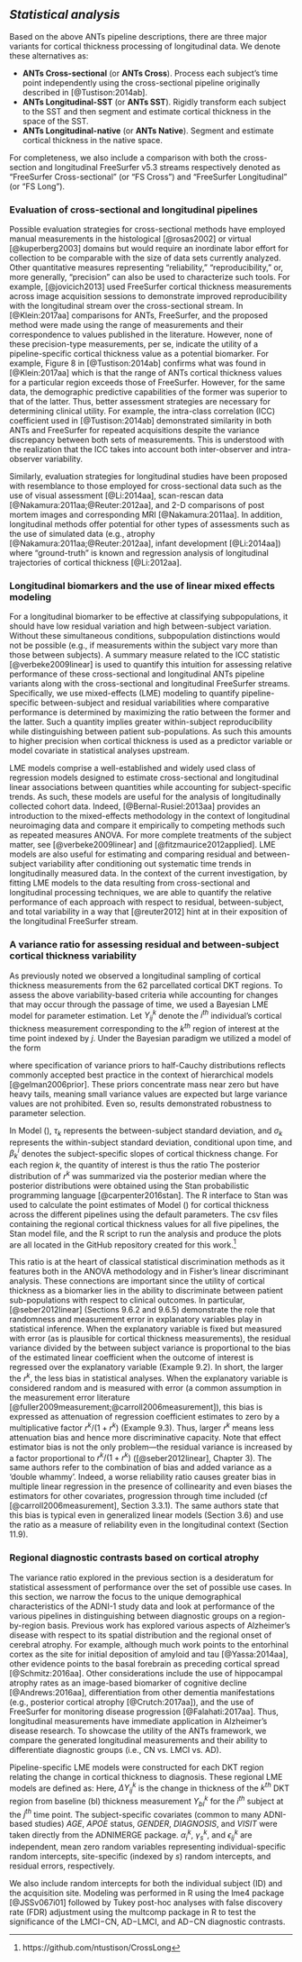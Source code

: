 
## _Statistical analysis_ {-}

Based on the above ANTs pipeline descriptions, there are three
major variants for cortical thickness processing of longitudinal data. We
denote these alternatives as:

* __ANTs Cross-sectional__ (or __ANTs Cross__). Process each subject's time point independently using the
  cross-sectional pipeline originally described in [@Tustison:2014ab].
* __ANTs Longitudinal-SST__ (or __ANTs SST__).  Rigidly transform each subject to the SST and then
   segment and estimate cortical thickness in the space of the SST.
* __ANTs Longitudinal-native__ (or __ANTs Native__).  Segment and estimate cortical thickness in the native space.

For completeness, we also include a comparison with both the cross-section and
longitudinal FreeSurfer v5.3 streams respectively denoted as "FreeSurfer Cross-sectional" (or
"FS Cross") and "FreeSurfer Longitudinal" (or "FS Long").

### Evaluation of cross-sectional and longitudinal pipelines {-}

Possible evaluation strategies for cross-sectional methods have
employed manual measurements in the histological [@rosas2002] or virtual [@kuperberg2003]
domains but would require an inordinate labor effort for collection
to be comparable with the size of data sets currently analyzed.  Other quantitative measures
representing "reliability," "reproducibility," or, more generally, "precision"
can also be used to characterize such tools.  For example, [@jovicich2013]
used FreeSurfer cortical thickness measurements across image
acquisition sessions to demonstrate improved reproducibility with the longitudinal
stream over the cross-sectional stream.  In [@Klein:2017aa]
comparisons for ANTs, FreeSurfer, and the proposed method were made using
the range of measurements and their correspondence to values published in the
literature.  However, none of these precision-type measurements, per se,
indicate the utility of a pipeline-specific cortical thickness value as a potential biomarker.
For example, Figure 8 in [@Tustison:2014ab] confirms what was found in [@Klein:2017aa]
which is that the range of ANTs cortical thickness values for a particular region
exceeds those of FreeSurfer.  However, for the same data, the demographic predictive
capabilities of the former was superior to that of the latter.  Thus, better
assessment strategies are necessary for determining clinical utility.  For example,
the intra-class correlation (ICC) coefficient used
in [@Tustison:2014ab] demonstrated similarity in both ANTs and FreeSurfer
for repeated acquisitions despite the variance discrepancy between both sets of measurements.
This is understood with the realization that the ICC takes into account both inter-observer
and intra-observer variability.


Similarly, evaluation strategies for longitudinal studies have been proposed
with resemblance to those employed for cross-sectional data such as the
use of visual assessment [@Li:2014aa], scan-rescan data
[@Nakamura:2011aa;@Reuter:2012aa],
and 2-D comparisons of post mortem images and corresponding MRI
[@Nakamura:2011aa].
In addition, longitudinal methods offer potential for other types of assessments
such as the use of simulated data (e.g., atrophy
[@Nakamura:2011aa;@Reuter:2012aa], infant development
[@Li:2014aa]) where "ground-truth"
is known and
regression analysis of longitudinal trajectories of cortical
thickness [@Li:2012aa].

### Longitudinal biomarkers and the use of linear mixed effects modeling {-}

For a longitudinal biomarker to be effective at classifying subpopulations,
it should have low residual variation and high between-subject variation.
Without these simultaneous conditions, subpopulation distinctions would not be possible (e.g., if
measurements within the subject vary more than those between subjects).
A summary measure related to the ICC statistic [@verbeke2009linear]
is used to quantify this intuition for assessing
relative performance of these
cross-sectional and longitudinal ANTs pipeline variants along with the
cross-sectional and longitudinal FreeSurfer streams. Specifically, we use \textcolor{blue}{linear}
mixed-effects (LME) modeling to quantify pipeline-specific between-subject
and residual variabilities where comparative
performance is determined by maximizing the ratio between the former
and the latter.  Such a quantity implies greater within-subject reproducibility
while distinguishing between patient sub-populations. As such this
amounts to higher precision when cortical thickness is used as a predictor
variable or model covariate in statistical analyses upstream.

LME models comprise a well-established and widely used class of regression models
designed to estimate cross-sectional and longitudinal linear associations between
quantities while accounting for subject-specific trends.  As such, these models
are useful for the analysis of longitudinally collected cohort data.
Indeed, [@Bernal-Rusiel:2013aa] provides an introduction to the mixed-effects methodology
in the context of longitudinal neuroimaging data and compare it empirically to
competing methods such as repeated measures ANOVA. For more complete treatments of
the subject matter, see [@verbeke2009linear] and [@fitzmaurice2012applied].
LME models are also useful for estimating and comparing residual and
between-subject variability after conditioning out systematic time trends in
longitudinally measured data.  In the context of the current investigation, by
fitting LME models to the data resulting from cross-sectional and longitudinal
processing techniques, we are able to quantify the relative performance of each approach
with respect to residual, between-subject, and total variability in a way that
[@reuter2012] hint at in their exposition of the longitudinal FreeSurfer stream.

### A variance ratio for assessing residual and between-subject cortical thickness variability {-}

As previously noted we observed a longitudinal sampling of cortical thickness measurements
from the 62 parcellated cortical DKT regions.  To assess the above variability-based criteria
while accounting for changes that may occur through the passage of time, we used a
Bayesian LME model for parameter estimation.  Let $Y^k_{ij}$ denote the $i^{th}$
individual's cortical thickness measurement corresponding to the $k^{th}$ region of
interest at the time point indexed by $j$.  Under the Bayesian paradigm we utilized
a model of the form

\begin{gather}
\label{eq::lme1}
Y^k_{ij} \sim N(\alpha^k_i + \beta^k_i t,
\sigma_k^2) \\ \nonumber
\alpha^k_i \sim N(\alpha^k_0, \tau^2_k) \qquad
\beta^k_i \sim N(\beta^k_0, \rho^2_k) \\ \nonumber
\alpha^k_0, \beta^k_0 \sim N(0,10) \qquad
\sigma_k,  \tau_k, \rho_k \sim \mbox{Cauchy}^+ (0, 5)
\end{gather}

where specification of variance priors to half-Cauchy distributions reflects commonly accepted best
practice in the context of hierarchical models [@gelman2006prior].
These priors concentrate mass near zero but have heavy tails, meaning small variance
values are expected but large variance values are not prohibited.  Even so, results demonstrated
robustness to parameter selection.

In Model (\ref{eq::lme1}),
$\tau_k$ represents the between-subject standard deviation, and $\sigma_k$ represents
the within-subject standard deviation, conditional upon time, and
$\beta^i_k$ denotes the subject-specific slopes of cortical thickness change.
For each region $k$,
the quantity of interest is thus the ratio
\begin{equation}\label{eq::var_rat}
r^k = \frac{\tau_k}{\sigma_k}, \ k = 1, \dots, 62 \, .
\end{equation}
The posterior distribution of $r^k$ was summarized via the posterior
median where the posterior distributions were obtained using the Stan probabilistic
programming language [@carpenter2016stan].  The
R interface to Stan was used to calculate the point estimates of Model (\ref{eq::lme1})
for cortical thickness across the different pipelines using the default parameters.
The csv files containing the regional cortical thickness values for all five pipelines,
the Stan model file, and the R script to run the analysis and produce the plots
are all located in the GitHub repository created for this work.[^6]

[^6]: https://github.com/ntustison/CrossLong

This ratio is at the heart of classical statistical discrimination methods as it
features both in the ANOVA methodology and in Fisher's linear discriminant analysis.
These connections are important since the utility of cortical thickness as a biomarker
lies in the ability to discriminate between patient sub-populations with respect to
clinical outcomes.
In particular, [@seber2012linear]
(Sections 9.6.2 and 9.6.5) demonstrate the role that
randomness and measurement error in explanatory variables play in statistical inference.
When the explanatory variable is fixed but measured with error (as is plausible for
cortical thickness measurements), the residual variance divided by the between
subject variance is proportional to the bias of the estimated linear coefficient when
the outcome of interest is regressed over the explanatory variable (Example 9.2).  In
short, the larger the $r^k$, the less bias in statistical analyses.
When the explanatory variable is considered random and
is measured with error (a common assumption in the measurement error literature
[@fuller2009measurement;@carroll2006measurement]), this bias is
expressed as attenuation of regression coefficient estimates to zero by a multiplicative
factor $r^k/(1+r^k)$ (Example 9.3). Thus, larger $r^k$ means less attenuation bias
and hence more discriminative capacity.
Note that effect estimator bias is not the only problem---the residual variance is
increased by a factor proportional to $r^k/(1+r^k)$
([@seber2012linear], Chapter 3).  The same authors refer to the combination
of bias and added variance as a ‘double whammy’.
Indeed, a worse reliability ratio causes greater bias in multiple linear regression in the
presence of collinearity and even biases the estimators for other covariates, progression
through time included (cf [@carroll2006measurement], Section 3.3.1). The same authors state that this bias is
typical even in generalized linear models (Section 3.6) and use the ratio as a
measure of reliability even in the longitudinal context (Section 11.9).


### Regional diagnostic contrasts based on cortical atrophy {-}

The variance ratio explored in the previous section is a
desideratum for statistical assessment of performance over the
set of possible use cases.  In this section, we narrow the focus to the
unique demographical characteristics of the ADNI-1 study data and look
at performance of the various pipelines in distinguishing between diagnostic
groups on a region-by-region basis.  Previous work has explored
various aspects of Alzheimer's disease with respect to its spatial distribution
and the regional onset of cerebral atrophy.  For example, although much
work points to the entorhinal cortex as the site for initial deposition of
amyloid and tau [@Yassa:2014aa], other evidence points to the
basal forebrain as preceding cortical spread [@Schmitz:2016aa].  Other
considerations include the use of hippocampal atrophy rates
as an image-based biomarker of cognitive decline [@Andrews:2016aa],
differentiation from other dementia manifestations (e.g., posterior cortical atrophy
[@Crutch:2017aa]),
and the use of FreeSurfer for monitoring disease progression [@Falahati:2017aa].
Thus, longitudinal measurements have immediate application in Alzheimer's disease
research.  To showcase the utility of the ANTs framework, we compare the
generated longitudinal measurements and their ability to differentiate diagnostic
groups (i.e., CN vs. LMCI vs. AD).

Pipeline-specific LME models were constructed for each DKT region
relating the change in cortical thickness to diagnosis.
These regional LME models are defined
as:
\begin{align}
\Delta Y^k_{ij} & = \beta_0 + Y_{i,bl}^k\, \beta_1 + AGE_{i,bl}\, \beta_2 + ICV_{i,bl}\, \beta_3 + APOE_i\, \beta_4 + GENDER_i \,\beta_5 \nonumber \\
           & + DIAGNOSIS_i\, \beta_6 + VISIT_{ij}\,\beta_7 + VISIT_{ij} \times DIAGNOSIS_i\,\beta_8  \nonumber \\
           &+ \alpha_i^k + \gamma_s^k + \epsilon_{ij}^k \, .
\end{align}
Here, $\Delta Y^k_{ij}$ is the change in thickness of the $k^{th}$ DKT region from
baseline (bl) thickness measurement $Y^k_{bl}$ for the $i^{th}$ subject at the
$j^{th}$ time point.   The subject-specific covariates (common to many ADNI-based
studies)
_AGE_, _APOE_ status, _GENDER_, _DIAGNOSIS_, and _VISIT_ were taken directly from
the ADNIMERGE package.  $\alpha_i^k$, $\gamma_s^k$, and $\epsilon_{ij}^k$  are
independent, mean zero random variables representing individual-specific random
intercepts, site-specific (indexed by $s$) random intercepts, and residual errors,
respectively.

  We also include random
intercepts for both the individual subject (ID) and the acquisition site.
Modeling was performed in R using the lme4 package [@JSSv067i01] followed
by Tukey post-hoc analyses with false discovery rate (FDR) adjustment using the
multcomp package in R to test
the significance of the LMCI$-$CN, AD$-$LMCI, and AD$-$CN diagnostic contrasts.
